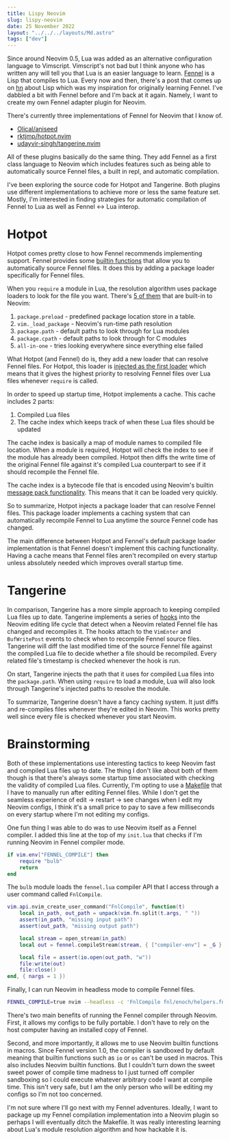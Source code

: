 ```yaml
---
title: Lispy Neovim
slug: lispy-neovim
date: 25 November 2022
layout: "../../../layouts/Md.astro"
tags: ["dev"]
---
```


Since around Neovim 0.5, Lua was added as an alternative configuration language
to Vimscript.
Vimscript's not bad but I think anyone who has written any will tell you that
Lua is an easier language to learn.
[Fennel](https://fennel-lang.org/) is a Lisp that compiles to Lua.
Every now and then, there's a post that comes up on [hn](https://news.ycombinator.com/)
about Lisp which was my inspiration for originally learning Fennel.
I've dabbled a bit with Fennel before and I'm back at it again.
Namely, I want to create my own Fennel adapter plugin for Neovim.

There's currently three implementations of Fennel for Neovim that I know of.

- [Olical/aniseed](https://github.com/Olical/aniseed)
- [rktjmp/hotpot.nvim](https://github.com/rktjmp/hotpot.nvim)
- [udayvir-singh/tangerine.nvim](https://github.com/udayvir-singh/tangerine.nvim)

All of these plugins basically do the same thing.
They add Fennel as a first class language to Neovim which includes features such
as being able to automatically source Fennel files, a built in repl, and
automatic compilation.

I've been exploring the source code for Hotpot and Tangerine.
Both plugins use different implementations to achieve more or less the same feature set.
Mostly, I'm interested in finding strategies for automatic compilation of Fennel
to Lua as well as Fennel <-> Lua interop.

# Hotpot

Hotpot comes pretty close to how Fennel recommends implementing support.
Fennel provides some [builtin functions](https://fennel-lang.org/api#use-luas-built-in-require-function)
that allow you to automatically source Fennel files.
It does this by adding a package loader specifically for Fennel files.

When you `require` a module in Lua, the resolution algorithm uses package loaders
to look for the file you want.
There's [5 of them](https://github.com/lewis6991/impatient.nvim/blob/d3dd30ff0b811756e735eb9020609fa315bfbbcc/lua/impatient.lua#L424-L429)
that are built-in to Neovim:

1. `package.preload` - predefined package location store in a table.
2. `vim._load_package` - Neovim's run-time path resolution
3. `package.path` - default paths to look through for Lua modules
4. `package.cpath` - default paths to look through for C modules
5. `all-in-one` - tries looking everywhere since everything else failed

What Hotpot (and Fennel) do is, they add a new loader that can resolve Fennel files.
For Hotpot, this loader is [injected as the first loader](https://github.com/rktjmp/hotpot.nvim/blob/562e3e0e04c092c43a9cddffae4c9a748afb186f/fnl/hotpot.fnl#L30)
which means that it gives the highest priority to resolving Fennel files over Lua files
whenever `require` is called.

In order to speed up startup time, Hotpot implements a cache.
This cache includes 2 parts:

1. Compiled Lua files
2. The cache index which keeps track of when these Lua files should be updated

The cache index is basically a map of module names to compiled file location.
When a module is required, Hotpot will check the index to see if the module
has already been compiled.
Hotpot then diffs the write time of the original Fennel file against it's compiled
Lua counterpart to see if it should recompile the Fennel file.

The cache index is a bytecode file that is encoded using Neovim's builtin
[message pack functionality](https://neovim.io/doc/user/lua.html#lua-mpack).
This means that it can be loaded very quickly.

So to summarize, Hotpot injects a package loader that can resolve Fennel files.
This package loader implements a caching system that can automatically
recompile Fennel to Lua anytime the source Fennel code has changed.

The main difference between Hotpot and Fennel's default package loader implementation
is that Fennel doesn't implement this caching functionality.
Having a cache means that Fennel files aren't recompiled on every startup unless
absolutely needed which improves overall startup time.

# Tangerine

In comparison, Tangerine has a more simple approach to keeping compiled Lua
files up to date.
Tangerine implements a series of [hooks](https://github.com/udayvir-singh/tangerine.nvim/blob/e23caf681bb2f7fc6d409c2228678f2d4b5a8910/fnl/tangerine/vim/hooks.fnl)
into the Neovim editing life cycle that detect when a Neovim related Fennel file has changed
and recompiles it.
The hooks attach to the `VimEnter` and `BufWritePost` events to check when to recompile
Fennel source files.
Tangerine will diff the last modified time of the source Fennel file against the
compiled Lua file to decide whether a file should be recompiled.
Every related file's timestamp is checked whenever the hook is run.

On start, Tangerine injects the path that it uses for compiled Lua files
into the `package.path`.
When using `require` to load a module, Lua will also look through Tangerine's injected paths to resolve the module.

To summarize, Tangerine doesn't have a fancy caching system.
It just diffs and re-compiles files whenever they're edited in Neovim.
This works pretty well since every file is checked whenever you start Neovim.

# Brainstorming

Both of these implementations use interesting tactics to keep Neovim fast
and compiled Lua files up to date.
The thing I don't like about both of them though is that there's always some
startup time associated with checking the validity of compiled Lua files.
Currently, I'm opting to use a [Makefile](https://github.com/ec965/dotfiles/blob/52a20c56831084fa4480198ededea3122a567e34/roles/nvim/files/Makefile)
that I have to manually run after editing Fennel files.
While I don't get the seamless experience of edit -> restart -> see changes
when I edit my Neovim configs, I think it's a small price to pay to save a few
milliseconds on every startup where I'm not editing my configs.

One fun thing I was able to do was to use Neovim itself as a Fennel compiler.
I added this line at the top of my `init.lua` that checks if I'm running Neovim in
Fennel compiler mode.

```lua
if vim.env["FENNEL_COMPILE"] then
    require "bulb"
    return
end
```

The `bulb` module loads the `fennel.lua` compiler API that I access through a
user command called `FnlCompile`.

```lua
vim.api.nvim_create_user_command("FnlCompile", function(t)
    local in_path, out_path = unpack(vim.fn.split(t.args, " "))
    assert(in_path, "missing input path")
    assert(out_path, "missing output path")

    local stream = open_stream(in_path)
    local out = fennel.compileStream(stream, { ["compiler-env"] = _G })

    local file = assert(io.open(out_path, "w"))
    file:write(out)
    file:close()
end, { nargs = 1 })
```

Finally, I can run Neovim in headless mode to compile Fennel files.

```bash
FENNEL_COMPILE=true nvim --headless -c 'FnlCompile fnl/enoch/helpers.fnl lua/enoch/helpers.lua' +q
```

There's two main benefits of running the Fennel compiler through Neovim.
First, it allows my configs to be fully portable.
I don't have to rely on the host computer having an installed copy of Fennel.

Second, and more importantly, it allows me to use Neovim builtin functions in macros.
Since Fennel version 1.0, the compiler is sandboxed by default meaning that
builtin functions such as `io` or `os` can't be used in macros.
This also includes Neovim builtin functions.
But I couldn't turn down the sweet sweet power of compile time madness to I just
turned off compiler sandboxing so I could execute whatever arbitrary code I want
at compile time.
This isn't very safe, but I am the only person who will be editing my configs
so I'm not too concerned.

I'm not sure where I'll go next with my Fennel adventures.
Ideally, I want to package up my Fennel compilation implementation into a Neovim plugin
so perhaps I will eventually ditch the Makefile.
It was really interesting learning about Lua's module resolution algorithm
and how hackable it is.
